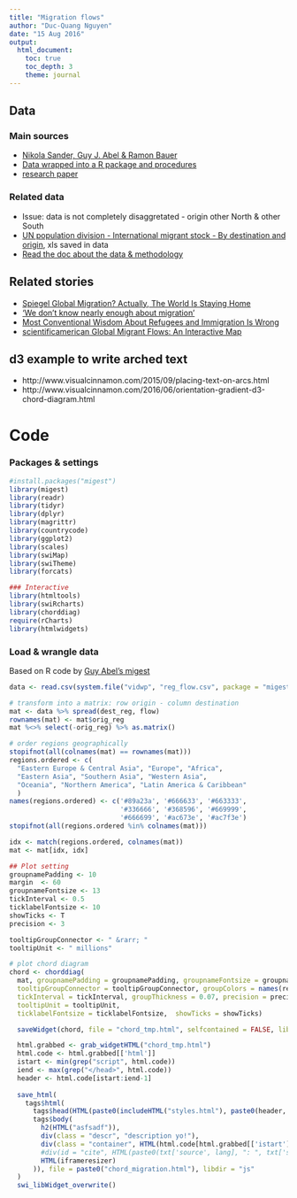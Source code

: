 ```yaml
---
title: "Migration flows"
author: "Duc-Quang Nguyen"
date: "15 Aug 2016"
output: 
  html_document:
    toc: true
    toc_depth: 3
    theme: journal
---
```



## Data

### Main sources
* [Nikola Sander, Guy J. Abel & Ramon Bauer ](http://www.global-migration.info)
* [Data wrapped into a R package and procedures](https://gjabel.wordpress.com/2016/05/18/updated-circular-plots-for-directional-bilateral-migration-data/)
* [research paper](data/WP2016_02.pdf)

### Related data
  * Issue: data is not completely disaggretated - origin other North & other South
  * [UN population division - International migrant stock - By destination and origin](http://www.un.org/en/development/desa/population/migration/data/estimates2/estimates15.shtml), xls saved in data 
  * [Read the doc about the data & methodology](data/MigrationStockDocumentation_2015.pdf)

## Related stories

* [Spiegel Global Migration? Actually, The World Is Staying Home](http://www.spiegel.de/international/world/why-global-migration-statistics-do-not-add-up-a-1090736.html)
* ['We don't know nearly enough about migration'](http://phys.org/news/2016-05-dont-migration.html)
* [Most Conventional Wisdom About Refugees and Immigration Is Wrong](http://www.fastcoexist.com/3060766/most-conventional-wisdom-about-refugees-and-immigration-is-wrong)
* [scientificamerican Global Migrant Flows: An Interactive Map](http://blogs.scientificamerican.com/observations/global-migrant-flows-an-interactive-map/)

## d3 example to write arched text

* http://www.visualcinnamon.com/2015/09/placing-text-on-arcs.html
* http://www.visualcinnamon.com/2016/06/orientation-gradient-d3-chord-diagram.html

# Code

### Packages & settings

```r
#install.packages("migest")
library(migest)
library(readr)
library(tidyr)
library(dplyr)
library(magrittr)
library(countrycode)
library(ggplot2)
library(scales)
library(swiMap)
library(swiTheme)
library(forcats)

### Interactive 
library(htmltools)
library(swiRcharts)
library(chorddiag)
require(rCharts)
library(htmlwidgets)
```

### Load & wrangle data

Based on R code by [Guy Abel's migest](https://github.com/gjabel/migest/blob/master/demo/cfplot_reg2.R)

```r
data <- read.csv(system.file("vidwp", "reg_flow.csv", package = "migest"), stringsAsFactors=FALSE)

# transform into a matrix: row origin - column destination
mat <- data %>% spread(dest_reg, flow)
rownames(mat) <- mat$orig_reg
mat %<>% select(-orig_reg) %>% as.matrix()

# order regions geographically
stopifnot(all(colnames(mat) == rownames(mat)))
regions.ordered <- c(
  "Eastern Europe & Central Asia", "Europe", "Africa",
  "Eastern Asia", "Southern Asia", "Western Asia",
  "Oceania", "Northern America", "Latin America & Caribbean"
  )
names(regions.ordered) <- c('#89a23a', '#666633', '#663333', 
                            '#336666', '#368596', '#669999', 
                            '#666699', '#ac673e', '#ac7f3e')
stopifnot(all(regions.ordered %in% colnames(mat)))

idx <- match(regions.ordered, colnames(mat))
mat <- mat[idx, idx]

```


```r
## Plot setting
groupnamePadding <- 10
margin  <- 60
groupnameFontsize <- 13
tickInterval <- 0.5
ticklabelFontsize <- 10
showTicks <- T
precision <- 3

tooltipGroupConnector <- " &rarr; "
tooltipUnit <- " millions"

# plot chord diagram
chord <- chorddiag(
  mat, groupnamePadding = groupnamePadding, groupnameFontsize = groupnameFontsize, 
  tooltipGroupConnector = tooltipGroupConnector, groupColors = names(regions.ordered), margin = margin, 
  tickInterval = tickInterval, groupThickness = 0.07, precision = precision,
  tooltipUnit = tooltipUnit,
  ticklabelFontsize = ticklabelFontsize,  showTicks = showTicks)

  saveWidget(chord, file = "chord_tmp.html", selfcontained = FALSE, libdir = "js")

  html.grabbed <- grab_widgetHTML("chord_tmp.html")
  html.code <- html.grabbed[['html']]
  istart <- min(grep("script", html.code))
  iend <- max(grep("</head>", html.code))
  header <- html.code[istart:iend-1]
    
  save_html(
    tags$html(
      tags$head(HTML(paste0(includeHTML("styles.html"), paste0(header, collapse =""), collapse =""))),
      tags$body(
        h2(HTML("asfsadf")),
        div(class = "descr", "description yo!"),
        div(class = "container", HTML(html.code[html.grabbed[['istart']]:html.grabbed[['iend']]])),
        #div(id = "cite", HTML(paste0(txt['source', lang], ": ", txt['source.name', lang]), " | swissinfo.ch |", htmlLink("https://twitter.com/duc_qn", "@duc_qn"))),
        HTML(iframeresizer)
      )), file = paste0("chord_migration.html"), libdir = "js"
  )
  swi_libWidget_overwrite()

```


